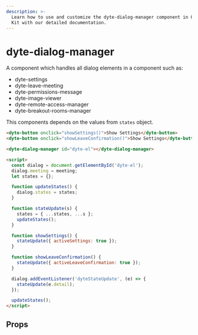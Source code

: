 ```yaml
---
description: >-
  Learn how to use and customize the dyte-dialog-manager component in Ospi's UI
  Kit with our detailed documentation.
---
```


# dyte-dialog-manager

A component which handles all dialog elements in a component such as:

- dyte-settings
- dyte-leave-meeting
- dyte-permissions-message
- dyte-image-viewer
- dyte-remote-access-manager
- dyte-breakout-rooms-manager

This components depends on the values from `states` object.

```html
<dyte-button onclick="showSettings()">Show Settings</dyte-button>
<dyte-button onclick="showLeaveConfirmation()">Show Settings</dyte-button>

<dyte-dialog-manager id="dyte-el"></dyte-dialog-manager>

<script>
  const dialog = document.getElementById('dyte-el');
  dialog.meeting = meeting;
  let states = {};

  function updateStates() {
    dialog.states = states;
  }

  function stateUpdate(s) {
    states = { ...states, ...s };
    updateStates();
  }

  function showSettings() {
    stateUpdate({ activeSettings: true });
  }

  function showLeaveConfirmation() {
    stateUpdate({ activeLeaveConfirmation: true });
  }

  dialog.addEventListener('dyteStateUpdate', (e) => {
    stateUpdate(e.detail);
  });

  updateStates();
</script>
```

## Props

<PropsTable of="dyte-dialog-manager" />

<head>
  <title>UI Kit dyte-dialog-manager</title>
</head>
